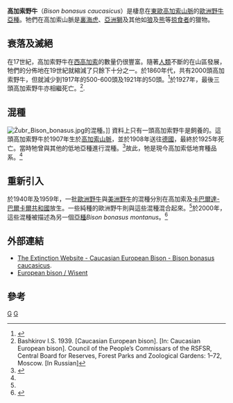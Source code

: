 {{Infraspeciesbox
| genus = Bison
| species = bonasus
| subspecies = caucasicus
| authority = [[Turkin|Turkin]] et [[Satunin|Satunin]], 1904
|status =EX
|extinct =1927年
| status_system = iucn3.1
| image = CaucasianBison-Demidoff1898.png
}}
'''高加索野牛'''（''Bison bonasus caucasicus''）是棲息在[[東歐|東歐]][[高加索山脈|高加索山脈]]的[[歐洲野牛|歐洲野牛]][[亞種|亞種]]。牠們在高加索山脈是[[裏海虎|裏海虎]]、[[亞洲獅|亞洲獅]]及其他如[[狼|狼]]及[[熊|熊]]等[[掠食者|掠食者]]的獵物。

==衰落及滅絕==
在17世紀，高加索野牛在[[西高加索|西高加索]]的數量仍很豐富。隨著[[人類|人類]]不斷的在山區發展，牠們的分佈地在19世紀就縮減了只餘下十分之一。於1860年代，共有2000頭高加索野牛，但就減少到1917年的500-600頭及1921年的50頭。<ref name="Lidia">{{Cite book en|author=Lidia V. Zablotskaya, Mikhail A. Zablotsky and Marina M. Zablotskaya|title=Origin of the hybrids of North American and European bison in the Caucasus Mountains}}</ref>於1927年，最後三頭高加索野牛亦相繼死亡。<ref name="Bashkirov">Bashkirov I.S. 1939. [Caucasian European bison]. [In: Caucasian European bison]. Council of the People’s Commissars of the RSFSR, Central Board for Reserves, Forest Parks and Zoological Gardens: 1–72, Moscow. [In Russian]</ref>.

==混種==
[[File:Żubr_Bison_bonasus.jpg|thumb]]的混種。]]
資料上只有一頭高加索野牛是飼養的。這頭高加索野牛於1907年生於[[高加索山脈|高加索山脈]]，並於1908年送往[[德國|德國]]，最終於1925年死亡。當時牠曾與其他的低地亞種進行混種。<ref name="Puzek">{{Cite book en|author=Puzek, Z., et al.|year=2002|title=European Bison ''Bison bonasus'': Current state of the species and an action plan for its conservation|publisher=Mammal Research Institute, Polish Academy of Sciences|location=Bialowieza}}</ref>故此，牠是現今高加索低地育種品系。<ref name="Puzek"/>

==重新引入==
於1940年及1959年，一批[[歐洲野牛|歐洲野牛]]與[[美洲野牛|美洲野牛]]的混種分別在高加索及[[卡巴爾達-巴爾卡爾共和國|卡巴爾達-巴爾卡爾共和國]]放生。一些純種的歐洲野牛則與這些混種混合起來。<ref name="Lidia"/>於2000年，這些混種被描述為另一個[[亞種|亞種]]''Bison bonasus montanus''。<ref name="Rautian">{{Cite journal en|author=Rautian G.S., Kalabushkin B.A., Nemtsev A.S.|year=2000|title=A new subspecies of the European bison, ''Bison bonasus montanus'' ssp. nov. (Bovidae, Artiodactyla)|journal=Doklady Biological Sciences|volume=375|issue=4|pages=563-567}}</ref>

==外部連結==
*[https://web.archive.org/web/20150711184244/http://www.petermaas.nl/extinct/speciesinfo/caucasianbison.htm The Extinction Website - Caucasian European Bison - Bison bonasus caucasicus].
*[https://web.archive.org/web/20161226095419/http://www.ultimateungulate.com/artiodactyla/bison_bonasus.html European bison / Wisent]

==參考==
{{reflist}}
{{Taxonbar}}
[[Category:IUCN紅色名錄絕滅物種|G]]
[[Category:野牛属|G]]